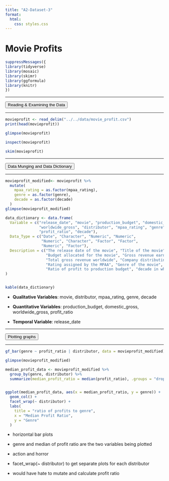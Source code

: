 ```yaml
---
title: "A2-Dataset-3"
format:
  html:
    css: styles.css
---
```


# Movie Profits

```r
suppressMessages({
library(tidyverse)
library(mosaic)
library(skimr)
library(ggformula)
library(knitr)
})
```

------------------------------------------------------------------------

<button>[Reading & Examining the Data]{.button_top}</button>

------------------------------------------------------------------------

```r
movieprofit <- read_delim("../../data/movie_profit.csv")
print(head(movieprofit))

```

```r
glimpse(movieprofit)
```

```r
inspect(movieprofit)
```

```r
skim(movieprofit)
```

------------------------------------------------------------------------

<button>[Data Munging and Data Dictionary]{.button_top}</button>

------------------------------------------------------------------------

```r
movieprofit_modified<- movieprofit %>%
  mutate(
    mpaa_rating = as.factor(mpaa_rating),
    genre = as.factor(genre),
    decade = as.factor(decade)
  )
glimpse(movieprofit_modified)
```

```r
data_dictionary <- data.frame(
  Variable = c("release_date", "movie", "production_budget", "domestic_gross",
               "worldwide_gross", "distributor", "mpaa_rating", "genre", 
               "profit_ratio", "decade"),
  Data_Type = c("Date", "Character", "Numeric", "Numeric",
                "Numeric", "Character", "Factor", "Factor", 
                "Numeric", "Factor"),
  Description = c("The release date of the movie", "Title of the movie", 
                  "Budget allocated for the movie", "Gross revenue earned domestically", 
                  "Total gross revenue worldwide", "Company distributing the movie", 
                  "Rating assigned by the MPAA", "Genre of the movie", 
                  "Ratio of profit to production budget", "decade in which the movie was released")
)


kable(data_dictionary)
```

-   **Qualitative Variables**: movie, distributor, mpaa_rating, genre, decade

-   **Quantitative Variables**: production_budget, domestic_gross, worldwide_gross, profit_ratio

-   **Temporal Variable**: release_date

------------------------------------------------------------------------

<button>[Plotting graphs]{.button_top}</button>

------------------------------------------------------------------------

```r

gf_bar(genre ~ profit_ratio | distributor, data = movieprofit_modified) 

```

```r
glimpse(movieprofit_modified)
```

```r
median_profit_data <- movieprofit_modified %>%
  group_by(genre, distributor) %>%
  summarize(median_profit_ratio = median(profit_ratio), .groups = "drop")  


ggplot(median_profit_data, aes(x = median_profit_ratio, y = genre)) +
  geom_col() +  
  facet_wrap(~ distributor) + 
  labs(
    title = "ratio of profits to genre",
    x = "Median Profit Ratio",
    y = "Genre"
  ) 


```

-   horizontal bar plots

-   genre and median of profit ratio are the two variables being plotted

-    action and horror

-   facet_wrap(\~ distributor) to get separate plots for each distributor

-   would have hate to mutate and calculate profit ratio
